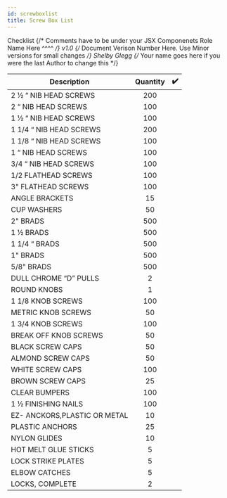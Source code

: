 ---
id: screwboxlist
title: Screw Box List
---

<span class="badge badge--primary">Checklist</span>
{/* Comments have to be under your JSX Componenets
    Role Name Here ^^^^ */}
<span class="badge badge--secondary">v1.0</span>
{/* Document Verison Number Here. Use Minor versions for small changes */}
<span class="badge badge--success">Shelby Glegg</span>
{/* Your name goes here if you were the last Author to change this */}


|  Description     |      Quantity    |  :heavy_check_mark:   |
| ------------- | :-----------: | -----: |
| 2 ½ “ NIB HEAD SCREWS  | 200 |  |
| 2 “ NIB HEAD SCREWS  | 100 |  |
|1 ½ “ NIB HEAD SCREWS  | 100 |  |
|1 1/4 “ NIB HEAD SCREWS  | 200 |  |
|1 1/8 “ NIB HEAD SCREWS  | 100 |  |
|1 “ NIB HEAD SCREWS   | 100 |  |
|3/4 “ NIB HEAD SCREWS  | 100 |  |
|1/2 FLATHEAD SCREWS  | 100 |  |
|3" FLATHEAD SCREWS  | 100 |  |
|ANGLE BRACKETS  | 15 |  |
|CUP WASHERS  | 50 |  |
|2" BRADS  | 500 |  |
|1 ½ BRADS  | 500 |  |
|1 1/4 “ BRADS  | 500 |  |
|1" BRADS  | 500 |  |
|5/8" BRADS  | 500 |  |
|DULL CHROME “D” PULLS  | 2 |  |
|ROUND KNOBS  | 1 |  |
|1 1/8 KNOB SCREWS  | 100 |  |
|METRIC KNOB SCREWS  | 50 |  | |
|1 3/4 KNOB SCREWS  | 100 |  |
|BREAK OFF KNOB SCREWS   | 50 |  |
| BLACK SCREW CAPS   | 50 |  |
|ALMOND SCREW CAPS   | 50 |  |
|WHITE  SCREW CAPS   | 100 |  |
|BROWN SCREW CAPS    | 25 |  |
|CLEAR BUMPERS    | 100 |  |
|1 ½ FINISHING NAILS   | 100 |  |
|EZ- ANCKORS,PLASTIC OR METAL   | 10 |  |
|PLASTIC ANCHORS   | 25 |  |
|NYLON GLIDES   | 10 |  |
|HOT MELT GLUE STICKS   | 5 |  |
|LOCK  STRIKE PLATES   | 5 |  |
|ELBOW CATCHES   | 5 |  |
|LOCKS, COMPLETE   | 2 |  |
